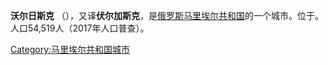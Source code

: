 {{expand language|time=2017-07-23T14:41:31+00:00 }}
'''沃尔日斯克''' （{{lang-ru|Волжск}}），又译'''伏尔加斯克'''，是[[俄罗斯|俄罗斯]][[马里埃尔共和国|马里埃尔共和国]]的一个城市。位于{{coord|55|52|13|N|48|21|22|E}}。人口54,519人（2017年人口普查）。

{{馬里埃爾共和國行政區劃}}

[[Category:马里埃尔共和国城市|Category:马里埃尔共和国城市]]


{{Russia-stub}}